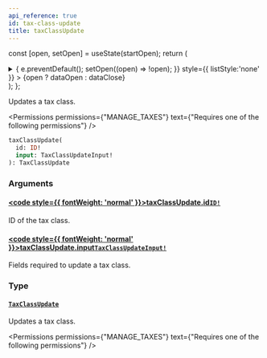 ```yaml
---
api_reference: true
id: tax-class-update
title: taxClassUpdate
---
```






const [open, setOpen] = useState(startOpen);
return (
<details {...(open ? { open: true } : {})} className="details" style={{ border:'none', boxShadow:'none', background:'var(--ifm-background-color)' }}>
<summary
onClick={(e) => {
e.preventDefault();
setOpen((open) => !open);
}}
style={{ listStyle:'none' }} >
{open ? dataOpen : dataClose}
</summary>
{open && children}
</details>
);
};

Updates a tax class.


<Permissions permissions={"MANAGE_TAXES"} text={"Requires one of the following permissions"} />


```graphql
taxClassUpdate(
  id: ID!
  input: TaxClassUpdateInput!
): TaxClassUpdate
```

### Arguments

#### [<code style={{ fontWeight: 'normal' }}>taxClassUpdate.<b>id</b></code>](#)<Bullet />[`ID!`](../../../api-reference/miscellaneous/scalars/id.mdx) <Badge class="badge badge--secondary" text="non-null"/> <Badge class="badge badge--secondary" text="scalar"/> <Badge class="badge badge--secondary" text="miscellaneous"/>

ID of the tax class.

#### [<code style={{ fontWeight: 'normal' }}>taxClassUpdate.<b>input</b></code>](#)<Bullet />[`TaxClassUpdateInput!`](../../../api-reference/taxes/inputs/tax-class-update-input.mdx) <Badge class="badge badge--secondary" text="non-null"/> <Badge class="badge badge--secondary" text="input"/> <Badge class="badge badge--secondary" text="taxes"/>

Fields required to update a tax class.

### Type

#### [`TaxClassUpdate`](../../../api-reference/taxes/objects/tax-class-update.mdx) <Badge class="badge badge--secondary" text="object"/> <Badge class="badge badge--secondary" text="taxes"/>

Updates a tax class.


<Permissions permissions={"MANAGE_TAXES"} text={"Requires one of the following permissions"} />


